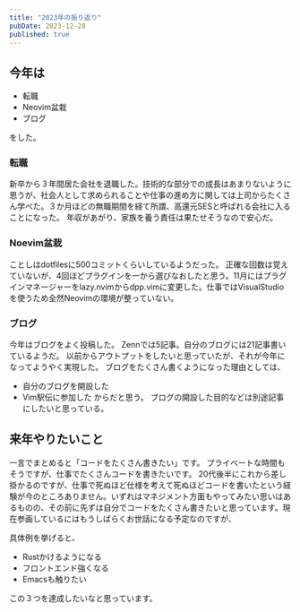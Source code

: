 ```yaml
---
title: "2023年の振り返り"
pubDate: 2023-12-28
published: true
---
```


## 今年は

- 転職
- Neovim盆栽
- ブログ

をした。

### 転職

新卒から３年間居た会社を退職した。技術的な部分での成長はあまりないように思うが、社会人として求められることや仕事の進め方に関しては上司からたくさん学べた。３か月ほどの無職期間を経て所謂、高還元SESと呼ばれる会社に入ることになった。 年収があがり、家族を養う責任は果たせそうなので安心だ。

### Noevim盆栽

ことしはdotfilesに500コミットくらいしているようだった。
正確な回数は覚えていないが、4回ほどプラグインを一から選びなおしたと思う。11月にはプラグインマネージャーをlazy.nvimからdpp.vimに変更した。仕事ではVisualStudioを使うため全然Neovimの環境が整っていない。

### ブログ

今年はブログをよく投稿した。
Zennでは5記事。自分のブログには21記事書いているようだ。
以前からアウトプットをしたいと思っていたが、それが今年になってようやく実現した。
ブログをたくさん書くようになった理由としては、

- 自分のブログを開設した
- Vim駅伝に参加した
  からだと思う。
  ブログの開設した目的などは別途記事にしたいと思っている。

## 来年やりたいこと

一言でまとめると「コードをたくさん書きたい」です。
プライベートな時間もそうですが、仕事でたくさんコードを書きたいです。
20代後半にこれから差し掛かるのですが、仕事で死ぬほど仕様を考えて死ぬほどコードを書いたという経験が今のところありません。いずれはマネジメント方面もやってみたい思いはあるものの、その前に先ずは自分でコードをたくさん書きたいと思っています。現在参画しているにはもうしばらくお世話になる予定なのですが、

具体例を挙げると、

- Rustかけるようになる
- フロントエンド強くなる
- Emacsも触りたい

この３つを達成したいなと思っています。
